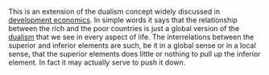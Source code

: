 {{linkless-date|August 2006}} 
{{unreferenced}}

This is an extension of the dualism concept widely discussed in [[development economics]]. In simple words it says that the relationship between the rich and the poor countries is just a global version of the [[dualism]] that we see in every aspect of life. The interrelations between the superior and inferior elements are such, be it in a global sense or in a local sense, that the superior elements does little or nothing to pull up the inferior element. In fact it may actually serve to push it down.

{{economy-stub}}